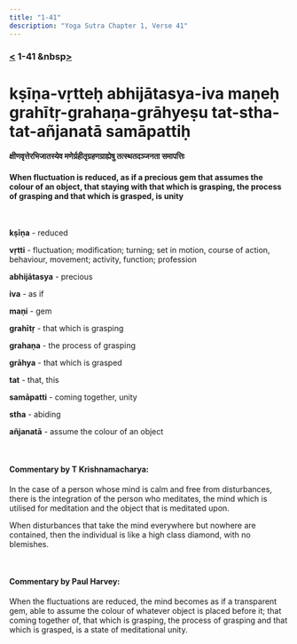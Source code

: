```yaml
---
title: "1-41"
description: "Yoga Sutra Chapter 1, Verse 41"
---
```


### [<](/Chapter-1/1-40) 1-41 &nbsp[>](/Chapter-1/1-42/)

# kṣīṇa-vṛtteḥ abhijātasya-iva maṇeḥ grahītṛ-grahaṇa-grāhyeṣu tat-stha-tat-añjanatā samāpattiḥ

#### क्षीणवृत्तेरभिजातस्येव मणेर्ग्रहीतृग्रहणग्राह्येषु तत्स्थतदञ्जनता समापत्तिः

#### When fluctuation is reduced, as if a precious gem that assumes the colour of an object, that staying with that which is grasping, the process of grasping and that which is grasped, is unity

<br />

**kṣīṇa** - reduced <br />

**vṛtti** - fluctuation; modification; turning; set in motion, course of action, behaviour, movement; activity, function; profession <br />

**abhijātasya** - precious <br />

**iva** - as if <br />

**maṇi** - gem <br />

**grahītṛ** - that which is grasping <br />

**grahaṇa** - the process of grasping <br />

**grāhya** - that which is grasped <br />

**tat** - that, this <br />

**samāpatti** - coming together, unity <br />

**stha** - abiding <br />

**añjanatā** - assume the colour of an object <br />

<br />

#### Commentary by T Krishnamacharya:

In the case of a person whose mind is calm and free from disturbances,
there is the integration of the person who meditates,
the mind which is utilised for meditation
and the object that is meditated upon.

When disturbances that take the mind everywhere but nowhere are contained, then the individual is like a high class diamond, with no blemishes.

<br />

#### Commentary by Paul Harvey:

When the fluctuations are reduced,
the mind becomes as if a transparent gem,
able to assume the colour of whatever object is placed before it;
that coming together of,
that which is grasping,
the process of grasping
and that which is grasped,
is a state of meditational unity.
